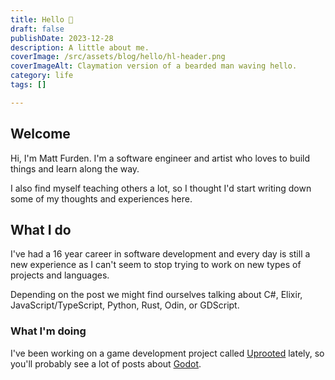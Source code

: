 ```yaml
---
title: Hello 👋
draft: false
publishDate: 2023-12-28
description: A little about me.
coverImage: /src/assets/blog/hello/hl-header.png
coverImageAlt: Claymation version of a bearded man waving hello.
category: life
tags: []

---
```


## Welcome
Hi, I'm Matt Furden.
I'm a software engineer and artist who loves to build things and learn along the way.

I also find myself teaching others a lot, so I thought I'd start writing down some of my thoughts and experiences here.

## What I do
I've had a 16 year career in software development and every day is still a new experience as I can't seem to stop trying to work on new types of projects and languages.

Depending on the post we might find ourselves talking about C#, Elixir, JavaScript/TypeScript, Python, Rust, Odin, or GDScript.

### What I'm doing
I've been working on a game development project called [Uprooted](/projects/uprooted) lately, so you'll probably see a lot of posts about [Godot](https://godotengine.org).
